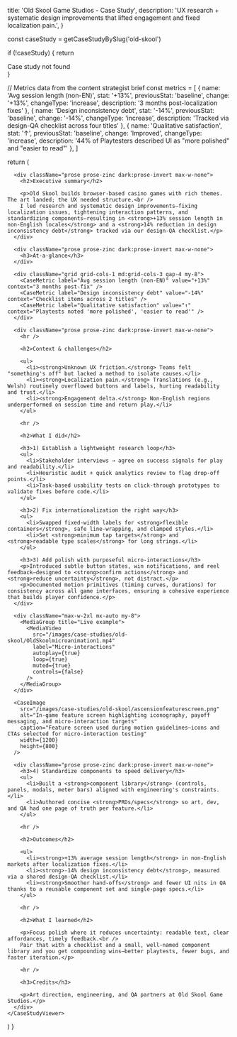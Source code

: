 
  title: 'Old Skool Game Studios - Case Study',
  description: 'UX research + systematic design improvements that lifted engagement and fixed localization pain.',
}

  const caseStudy = getCaseStudyBySlug('old-skool')
  
  if (!caseStudy) {
    return <div>Case study not found</div>
  }

  // Metrics data from the content strategist brief
  const metrics = [
    {
      name: 'Avg session length (non-EN)',
      stat: '+13%',
      previousStat: 'baseline',
      change: '+13%',
      changeType: 'increase',
      description: '3 months post-localization fixes'
    },
    {
      name: 'Design inconsistency debt',
      stat: '-14%',
      previousStat: 'baseline',
      change: '-14%',
      changeType: 'increase',
      description: 'Tracked via design-QA checklist across four titles'
    },
    {
      name: 'Qualitative satisfaction',
      stat: '↑',
      previousStat: 'baseline',
      change: 'Improved',
      changeType: 'increase',
      description: '44% of Playtesters described UI as "more polished" and "easier to read"'
    },
  ]
  
  return (
    <CaseStudyViewer caseStudy={caseStudy} metrics={metrics}>
      <CaseImage
        src="/images/case-studies/old-skool/oldskoolgamecollage.png"
        alt="Collage of Old Skool game titles showcasing rich themed art across multiple releases"
        variant="hero"
        width={1400}
        height={800}
      />

      <div className="prose prose-zinc dark:prose-invert max-w-none">
        <h2>Executive summary</h2>

        <p>Old Skool builds browser-based casino games with rich themes. The art landed; the UX needed structure.<br />
        I led research and systematic design improvements—fixing localization issues, tightening interaction patterns, and standardizing components—resulting in <strong>+13% session length in non-English locales</strong> and a <strong>14% reduction in design inconsistency debt</strong> tracked via our design-QA checklist.</p>
      </div>

      <div className="prose prose-zinc dark:prose-invert max-w-none">
        <h3>At-a-glance</h3>
      </div>

      <div className="grid grid-cols-1 md:grid-cols-3 gap-4 my-8">
        <CaseMetric label="Avg session length (non-EN)" value="+13%" context="3 months post-fix" />
        <CaseMetric label="Design inconsistency debt" value="-14%" context="Checklist items across 2 titles" />
        <CaseMetric label="Qualitative satisfaction" value="↑" context="Playtests noted 'more polished', 'easier to read'" />
      </div>

      <div className="prose prose-zinc dark:prose-invert max-w-none">
        <hr />

        <h2>Context & challenges</h2>

        <ul>
          <li><strong>Unknown UX friction.</strong> Teams felt "something's off" but lacked a method to isolate causes.</li>
          <li><strong>Localization pain.</strong> Translations (e.g., Welsh) routinely overflowed buttons and labels, hurting readability and trust.</li>
          <li><strong>Engagement delta.</strong> Non-English regions underperformed on session time and return play.</li>
        </ul>

        <hr />

        <h2>What I did</h2>

        <h3>1) Establish a lightweight research loop</h3>
        <ul>
          <li>Stakeholder interviews → agree on success signals for play and readability.</li>
          <li>Heuristic audit + quick analytics review to flag drop-off points.</li>
          <li>Task-based usability tests on click-through prototypes to validate fixes before code.</li>
        </ul>

        <h3>2) Fix internationalization the right way</h3>
        <ul>
          <li>Swapped fixed-width labels for <strong>flexible containers</strong>, safe line-wrapping, and clamped styles.</li>
          <li>Set <strong>minimum tap targets</strong> and <strong>readable type scales</strong> for long strings.</li>
        </ul>

        <h3>3) Add polish with purposeful micro-interactions</h3>
        <p>Introduced subtle button states, win notifications, and reel feedback—designed to <strong>confirm actions</strong> and <strong>reduce uncertainty</strong>, not distract.</p>
        <p>Documented motion primitives (timing curves, durations) for consistency across all game interfaces, ensuring a cohesive experience that builds player confidence.</p>
      </div>

      <div className="max-w-2xl mx-auto my-8">
        <MediaGroup title="Live example">
          <MediaVideo
            src="/images/case-studies/old-skool/OldSkoolmicroanimation1.mp4"
            label="Micro-interactions"
            autoplay={true}
            loop={true}
            muted={true}
            controls={false}
          />
        </MediaGroup>
      </div>

      <CaseImage
        src="/images/case-studies/old-skool/ascensionfeaturescreen.png"
        alt="In-game feature screen highlighting iconography, payoff messaging, and micro-interaction targets"
        caption="Feature screen used during motion guidelines—icons and CTAs selected for micro-interaction testing"
        width={1200}
        height={800}
      />

      <div className="prose prose-zinc dark:prose-invert max-w-none">
        <h3>4) Standardize components to speed delivery</h3>
        <ul>
          <li>Built a <strong>component library</strong> (controls, panels, modals, meter bars) aligned with engineering's constraints.</li>
          <li>Authored concise <strong>PRDs/specs</strong> so art, dev, and QA had one page of truth per feature.</li>
        </ul>

        <hr />

        <h2>Outcomes</h2>

        <ul>
          <li><strong>+13% average session length</strong> in non-English markets after localization fixes.</li>
          <li><strong>-14% design inconsistency debt</strong>, measured via a shared design-QA checklist.</li>
          <li><strong>Smoother hand-offs</strong> and fewer UI nits in QA thanks to a reusable component set and single-page specs.</li>
        </ul>

        <hr />

        <h2>What I learned</h2>

        <p>Focus polish where it reduces uncertainty: readable text, clear affordances, timely feedback.<br />
        Pair that with a checklist and a small, well-named component library and you get compounding wins—better playtests, fewer bugs, and faster iteration.</p>

        <hr />

        <h3>Credits</h3>

        <p>Art direction, engineering, and QA partners at Old Skool Game Studios.</p>
      </div>
    </CaseStudyViewer>
  )
}
